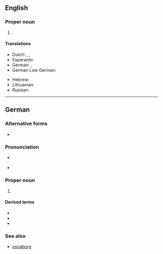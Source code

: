 ==English==
{{wikipedia}}

===Proper noun===
{{en-proper noun}}

# {{place|en|city|s/Lower Saxony|c/Germany}}.

====Translations====
{{trans-top|city in Lower Saxony}}
* Dutch: {{t|nl|Osnabrück}}, {{t|nl|Osnabrugge}}, {{t|nl|Osenbrugge}}
* Esperanto: {{t|eo|Osnabruko}}
* German: {{t+|de|Osnabrück|n}}, {{t|de|Osnabrick|n}} {{qualifier|Volhynian German}}
* German Low German: {{t|nds-de|Ossenbrügge|n}}
{{trans-mid}}
* Hebrew: {{t|he|אוסנבריק}}
* Lithuanian: {{t|lt|Osnabriukas}}
* Russian: {{t+|ru|Оснабрю́к}}
{{trans-bottom}}

----

==German==
{{wikipedia|lang=de}}

===Alternative forms===
* {{alter|de|Osnabrueck||nonstandard or obsolete}}

===Pronunciation===
* {{a|Standard New High German}} {{IPA|de|[ˈɔsnaˌbʁʏk]}}
* {{audio|de|De-Osnabrück.ogg|Audio}}

===Proper noun===
{{de-proper noun|toponym}}

# {{place|de|independent city|s/Lower Saxony|c/Germany|t1=Osnabrück}}

====Derived terms====
* {{l|de|Osnabrücker}}
* {{l|de|Osnabrückerin}}
* {{l|de|osnabrückisch}}

===See also===
* [[osnaburg]]